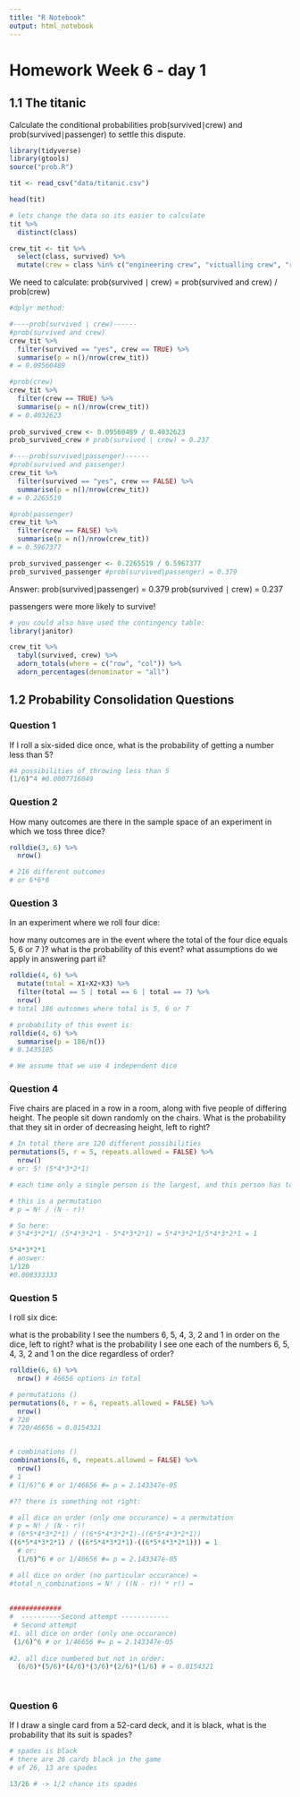```yaml
---
title: "R Notebook"
output: html_notebook
---
```


# Homework Week 6 - day 1

## 1.1 The titanic
Calculate the conditional probabilities prob(survived∣crew) and prob(survived∣passenger)
 to settle this dispute.
 
```r
library(tidyverse)
library(gtools)
source("prob.R")

tit <- read_csv("data/titanic.csv")
```
```r
head(tit)

# lets change the data so its easier to calculate
tit %>% 
  distinct(class)

crew_tit <- tit %>% 
  select(class, survived) %>% 
  mutate(crew = class %in% c("engineering crew", "victualling crew", "restaurant staff", "deck crew")) 
```
 We need to calculate:
 prob(survived ∣ crew) = prob(survived and crew) / prob(crew)
 
```r
#dplyr method:

#----prob(survived ∣ crew)------
#prob(survived and crew)
crew_tit %>% 
  filter(survived == "yes", crew == TRUE) %>% 
  summarise(p = n()/nrow(crew_tit))
# = 0.09560489	

#prob(crew)
crew_tit %>% 
  filter(crew == TRUE) %>% 
  summarise(p = n()/nrow(crew_tit))
# = 0.4032623	
  
prob_survived_crew <- 0.09560489 / 0.4032623
prob_survived_crew # prob(survived ∣ crew) = 0.237

#----prob(survived∣passenger)------
#prob(survived and passenger)
crew_tit %>% 
  filter(survived == "yes", crew == FALSE) %>% 
  summarise(p = n()/nrow(crew_tit))
# = 0.2265519	

#prob(passenger)
crew_tit %>% 
  filter(crew == FALSE) %>% 
  summarise(p = n()/nrow(crew_tit))
# = 0.5967377

prob_survived_passenger <- 0.2265519 / 0.5967377
prob_survived_passenger #prob(survived∣passenger) = 0.379

```
Answer:
prob(survived∣passenger) = 0.379
prob(survived ∣ crew) = 0.237

passengers were more likely to survive!

```r
# you could also have used the contingency table:
library(janitor)

crew_tit %>% 
  tabyl(survived, crew) %>% 
  adorn_totals(where = c("row", "col")) %>% 
  adorn_percentages(denominator = "all")
```

## 1.2 Probability Consolidation Questions
 
### Question 1
If I roll a six-sided dice once, what is the probability of getting a number less than 5?
```r

#4 possibilities of throwing less than 5
(1/6)^4 #0.0007716049

```
 
### Question 2
How many outcomes are there in the sample space of an experiment in which we toss three dice?
```r
rolldie(3, 6) %>% 
  nrow()

# 216 different outcomes
# or 6*6*6
```

### Question 3
In an experiment where we roll four dice:

how many outcomes are in the event where the total of the four dice equals 5, 6 or 7
)?
what is the probability of this event?
what assumptions do we apply in answering part ii?

```r
rolldie(4, 6) %>% 
  mutate(total = X1+X2+X3) %>% 
  filter(total == 5 | total == 6 | total == 7) %>% 
  nrow()
# total 186 outcomes where total is 5, 6 or 7 

# probability of this event is:
rolldie(4, 6) %>% 
  summarise(p = 186/n())
# 0.1435185

# We assume that we use 4 independent dice
```

### Question 4
Five chairs are placed in a row in a room, along with five people of differing height. 
The people sit down randomly on the chairs. What is the probability that they 
sit in order of decreasing height, left to right?

```r
# In total there are 120 different possibilities
permutations(5, r = 5, repeats.allowed = FALSE) %>% 
  nrow()
# or: 5! (5*4*3*2*1)

# each time only a single person is the largest, and this person has to sit on one particular chair

# this is a permutation
# p = N! / (N - r)!

# So here:
# 5*4*3*2*1/ (5*4*3*2*1 - 5*4*3*2*1) = 5*4*3*2*1/5*4*3*2*1 = 1

5*4*3*2*1
# answer:
1/120
#0.008333333
```

### Question 5
I roll six dice:

what is the probability I see the numbers 6, 5, 4, 3, 2 and 1 in order on the 
dice, left to right? what is the probability I see one each of the numbers 
6, 5, 4, 3, 2 and 1 on the dice regardless of order?

```r
rolldie(6, 6) %>% 
  nrow() # 46656 options in total

# permutations ()
permutations(6, r = 6, repeats.allowed = FALSE) %>% 
  nrow()
# 720
# 720/46656 = 0.0154321


# combinations ()
combinations(6, 6, repeats.allowed = FALSE) %>% 
  nrow()
# 1
# (1/6)^6 # or 1/46656 #= p = 2.143347e-05

#?? there is something not right:

# all dice on order (only one occurance) = a permutation
# p = N! / (N - r)!
# (6*5*4*3*2*1) / ((6*5*4*3*2*1)-((6*5*4*3*2*1))
((6*5*4*3*2*1) / ((6*5*4*3*2*1)-((6*5*4*3*2*1))) = 1
  # or:
  (1/6)^6 # or 1/46656 #= p = 2.143347e-05

# all dice on order (no particular occurance) = 
#total_n_combinations = N! / ((N - r)! * r!) = 
  
  
#############
#  ----------Second attempt ------------
 # Second attempt
#1. all dice on order (only one occurance) 
 (1/6)^6 # or 1/46656 #= p = 2.143347e-05
  
#2. all dice numbered but not in order:
  (6/6)*(5/6)*(4/6)*(3/6)*(2/6)*(1/6) # = 0.0154321

  
```

### Question 6
If I draw a single card from a 52-card deck, and it is black, what is the probability that its suit is spades? 
```r
# spades is black
# there are 26 cards black in the game
# of 26, 13 are spades

13/26 # -> 1/2 chance its spades

```

